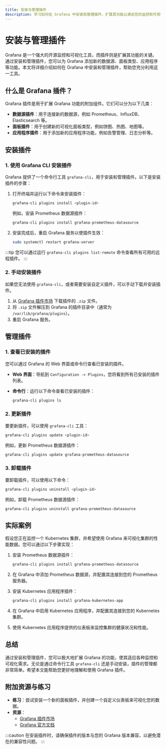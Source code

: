 ```yaml
---
title: 安装与管理插件
description: 学习如何在 Grafana 中安装和管理插件，扩展其功能以满足您的监控和可视化需求。
---
```


# 安装与管理插件

Grafana 是一个强大的开源监控和可视化工具，而插件则是扩展其功能的关键。通过安装和管理插件，您可以为 Grafana 添加新的数据源、面板类型、应用程序等功能。本文将详细介绍如何在 Grafana 中安装和管理插件，帮助您充分利用这一工具。

## 什么是 Grafana 插件？

Grafana 插件是用于扩展 Grafana 功能的附加组件。它们可以分为以下几类：

- **数据源插件**：用于连接新的数据源，例如 Prometheus、InfluxDB、Elasticsearch 等。
- **面板插件**：用于创建新的可视化面板类型，例如饼图、热图、地图等。
- **应用程序插件**：用于添加新的应用程序功能，例如告警管理、日志分析等。

## 安装插件

### 1. 使用 Grafana CLI 安装插件

Grafana 提供了一个命令行工具 `grafana-cli`，用于安装和管理插件。以下是安装插件的步骤：

1. 打开终端并运行以下命令来安装插件：

   ```bash
   grafana-cli plugins install <plugin-id>
   ```

   例如，安装 Prometheus 数据源插件：

   ```bash
   grafana-cli plugins install grafana-prometheus-datasource
   ```

2. 安装完成后，重启 Grafana 服务以使插件生效：

   ```bash
   sudo systemctl restart grafana-server
   ```

:::tip
您可以通过运行 `grafana-cli plugins list-remote` 命令查看所有可用的远程插件。
:::

### 2. 手动安装插件

如果您无法使用 `grafana-cli`，或者需要安装自定义插件，可以手动下载并安装插件。

1. 从 [Grafana 插件市场](https://grafana.com/grafana/plugins) 下载插件的 `.zip` 文件。
2. 将 `.zip` 文件解压到 Grafana 的插件目录中（通常为 `/var/lib/grafana/plugins`）。
3. 重启 Grafana 服务。

## 管理插件

### 1. 查看已安装的插件

您可以通过 Grafana 的 Web 界面或命令行查看已安装的插件。

- **Web 界面**：导航到 `Configuration -> Plugins`，您将看到所有已安装的插件列表。
- **命令行**：运行以下命令查看已安装的插件：

  ```bash
  grafana-cli plugins ls
  ```

### 2. 更新插件

要更新插件，可以使用 `grafana-cli` 工具：

```bash
grafana-cli plugins update <plugin-id>
```

例如，更新 Prometheus 数据源插件：

```bash
grafana-cli plugins update grafana-prometheus-datasource
```

### 3. 卸载插件

要卸载插件，可以使用以下命令：

```bash
grafana-cli plugins uninstall <plugin-id>
```

例如，卸载 Prometheus 数据源插件：

```bash
grafana-cli plugins uninstall grafana-prometheus-datasource
```

## 实际案例

假设您正在监控一个 Kubernetes 集群，并希望使用 Grafana 来可视化集群的性能数据。您可以通过以下步骤实现：

1. 安装 Prometheus 数据源插件：

   ```bash
   grafana-cli plugins install grafana-prometheus-datasource
   ```

2. 在 Grafana 中添加 Prometheus 数据源，并配置其连接到您的 Prometheus 服务器。
3. 安装 Kubernetes 应用程序插件：

   ```bash
   grafana-cli plugins install grafana-kubernetes-app
   ```

4. 在 Grafana 中启用 Kubernetes 应用程序，并配置其连接到您的 Kubernetes 集群。
5. 使用 Kubernetes 应用程序提供的仪表板来监控集群的健康状况和性能。

## 总结

通过安装和管理插件，您可以极大地扩展 Grafana 的功能，使其适应各种监控和可视化需求。无论是通过命令行工具 `grafana-cli` 还是手动安装，插件的管理都非常简单。希望本文能帮助您更好地理解和使用 Grafana 插件。

## 附加资源与练习

- **练习**：尝试安装一个新的面板插件，并创建一个自定义仪表板来可视化您的数据。
- **资源**：
  - [Grafana 插件市场](https://grafana.com/grafana/plugins)
  - [Grafana 官方文档](https://grafana.com/docs/grafana/latest/plugins/)

:::caution
在安装插件时，请确保插件的版本与您的 Grafana 版本兼容，以避免潜在的兼容性问题。
:::